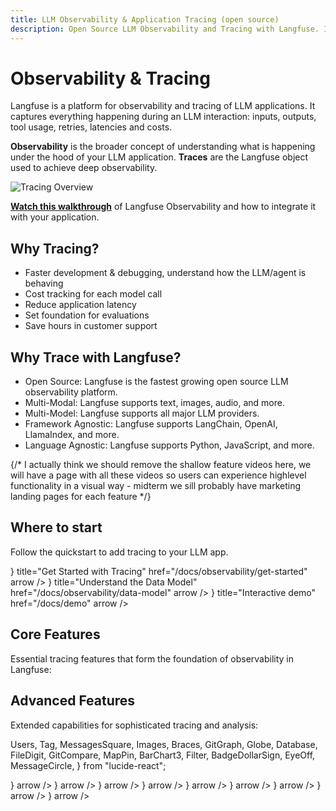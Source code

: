 ```yaml
---
title: LLM Observability & Application Tracing (open source)
description: Open Source LLM Observability and Tracing with Langfuse. Integrates with OpenAI, LlamaIndex, LangChain, Python Decorators and more.
---
```


# Observability & Tracing

Langfuse is a platform for observability and tracing of LLM applications. It captures everything happening during an LLM interaction: inputs, outputs, tool usage, retries, latencies and costs.

**Observability** is the broader concept of understanding what is happening under the hood of your LLM application. **Traces** are the Langfuse object used to achieve deep observability.

<Frame border fullWidth>
  <img src="/images/docs/tracing-overview.png" alt="Tracing Overview" />
</Frame>

<Callout type="info" emoji="🎥">

[**Watch this walkthrough**](/watch-demo#observability) of Langfuse Observability and how to integrate it with your application.

</Callout>

## Why Tracing?

- Faster development & debugging, understand how the LLM/agent is behaving
- Cost tracking for each model call
- Reduce application latency
- Set foundation for evaluations
- Save hours in customer support

## Why Trace with Langfuse?

- Open Source: Langfuse is the fastest growing open source LLM observability platform.
- Multi-Modal: Langfuse supports text, images, audio, and more.
- Multi-Model: Langfuse supports all major LLM providers.
- Framework Agnostic: Langfuse supports LangChain, OpenAI, LlamaIndex, and more.
- Language Agnostic: Langfuse supports Python, JavaScript, and more.

{/* I actually think we should remove the shallow feature videos here, we will have a page with all these videos so users can experience highlevel functionality in a visual way - midterm we sill probably have marketing landing pages for each feature */}

## Where to start

Follow the quickstart to add tracing to your LLM app.


<Cards num={1}>
  <Card
    icon={<Rocket size="24" />}
    title="Get Started with Tracing"
    href="/docs/observability/get-started"
    arrow
  />
  <Card
    icon={<Database size="24" />}
    title="Understand the Data Model"
    href="/docs/observability/data-model"
    arrow
  />
  <Card
    icon={<Joystick size="24" />}
    title="Interactive demo"
    href="/docs/demo"
    arrow
  />
</Cards>

## Core Features

Essential tracing features that form the foundation of observability in Langfuse:


<ObservabilityCoreFeatures />

## Advanced Features

Extended capabilities for sophisticated tracing and analysis:

  Users,
  Tag,
  MessagesSquare,
  Images,
  Braces,
  GitGraph,
  Globe,
  Database,
  FileDigit,
  GitCompare,
  MapPin,
  BarChart3,
  Filter,
  BadgeDollarSign,
  EyeOff,
  MessageCircle,
} from "lucide-react";

<Cards num={2}>
  <Card
    title="Log Levels"
    href="/docs/observability/features/log-levels"
    icon={<BarChart3 />}
    arrow
  />
  <Card
    title="Multi-Modality"
    href="/docs/observability/features/multi-modality"
    icon={<Images />}
    arrow
  />
  <Card
    title="Releases & Versioning"
    href="/docs/observability/features/releases-and-versioning"
    icon={<GitGraph />}
    arrow
  />
  <Card
    title="Trace URLs"
    href="/docs/observability/features/url"
    icon={<Globe />}
    arrow
  />
  <Card
    title="Agent Graphs"
    href="/docs/observability/features/agent-graphs"
    icon={<GitCompare />}
    arrow
  />
  <Card
    title="Sampling"
    href="/docs/observability/features/sampling"
    icon={<Filter />}
    arrow
  />
  <Card
    title="Token & Cost Tracking"
    href="/docs/observability/features/token-and-cost-tracking"
    icon={<BadgeDollarSign />}
    arrow
  />
  <Card
    title="Masking"
    href="/docs/observability/features/masking"
    icon={<EyeOff />}
    arrow
  />
  <Card
    title="Comments"
    href="/docs/observability/features/comments"
    icon={<MessageCircle />}
    arrow
  />
</Cards>
